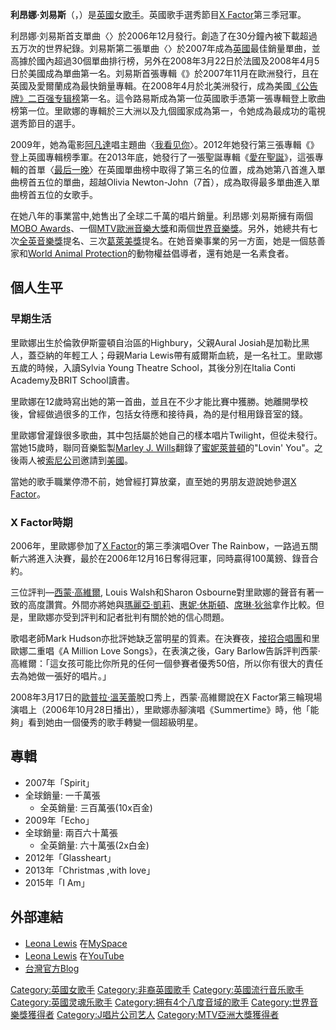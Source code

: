 {{blpunsourced|time=2019-09-01}}
{{noteTA
|G1=Show
|G2=Music
|1=zh-cn:利昂娜·刘易斯; zh-tw:里歐娜·路易斯;
|2=zh-cn:刘易斯; zh-tw:路易斯;
|3=zh-cn:利昂娜; zh-tw:里歐娜;
}}
{{Infobox musical artist
| Name= 利昂娜·刘易斯<br />Leona Lewis
| Img = Life Ball 2014 red carpet 107 Leona Lewis.jpg
| Img_capt = 2014年 利昂娜·刘易斯在維也納[[Life_Ball|Life Ball]]。
| Background = 女歌手
| Birth_name = Leona Louise Lewis
| birth_date = {{birth date and age|df=yes|1985|4|3}}
| birth_place = [[英國|英國]][[倫敦|倫敦]][[伊斯林頓倫敦自治市|伊斯林頓]]
| Genre = [[流行音樂|Pop]]、[[當代R&B|R&B]]
| Occupation = [[歌手|歌手]]
| Years_active = 2006–至今
| Label = Syco（2006–2014）<br />[[J唱片公司|J唱片公司]](RCA Record)（2007–至今）<br />Island Record(2014年 - 至今)
| URL = {{official|http://leonalewismusic.com}}
}}
'''利昂娜·刘易斯'''（{{lang-en|Leona Lewis}}，{{bd|1985年|4月3日||}}）是[[英國|英國]]女[[歌手|歌手]]。英國歌手選秀節目[[X_Factor|X Factor]]第三季冠軍。

利昂娜·刘易斯首支單曲〈{{le|閃亮的日子 (歌曲)|A Moment Like This|閃亮的日子}}〉於2006年12月發行。創造了在30分鐘內被下載超過五万次的世界紀錄。刘易斯第二張單曲〈{{le|蔓延的愛|Bleeding Love}}〉於2007年成為[[英國|英國]]最佳銷量單曲，並高據於國內超過30個單曲排行榜，另外在2008年3月22日於法國及2008年4月5日於美國成為單曲第一名。刘易斯首張專輯《{{le|心靈深處|Spirit (Leona Lewis album)}}》於2007年11月在歐洲發行，且在英國及愛爾蘭成為最快銷量專輯。在2008年4月於北美洲發行，成為美國[[公告牌二百强专辑榜|《公告牌》二百强专辑榜]]第一名。這令路易斯成為第一位英國歌手憑第一張專輯登上歌曲榜第一位。里歐娜的專輯於三大洲以及九個國家成為第一，令她成為最成功的電視選秀節目的選手。

2009年，她為電影[[阿凡達|阿凡達]]唱主題曲〈[[我看见你_(阿凡达主题曲)|我看见你]]〉。2012年她發行第三張專輯《{{le|玻璃心 (里歐娜·路易斯專輯)|Glassheart|玻璃心}}》登上英國專輯榜季軍。在2013年底，她發行了一張聖誕專輯《[[愛在聖誕|愛在聖誕]]》，這張專輯的首單〈[[最后一晚|最后一晚]]〉在英國單曲榜中取得了第三名的位置，成為她第八首進入單曲榜首五位的單曲，超越Olivia Newton-John（7首），成為取得最多單曲進入單曲榜首五位的女歌手。

在她八年的事業當中,她售出了全球二千萬的唱片銷量。利昂娜·刘易斯擁有兩個[[MOBO_Awards|MOBO Awards]]、一個[[MTV歐洲音樂大獎|MTV歐洲音樂大獎]]和兩個[[世界音樂獎|世界音樂獎]]。另外，她總共有七次[[全英音樂獎|全英音樂獎]]提名、三次[[葛萊美獎|葛萊美獎]]提名。在她音樂事業的另一方面，她是一個慈善家和[[World_Animal_Protection|World Animal Protection]]的動物權益倡導者，還有她是一名素食者。

== 個人生平 ==
=== 早期生活 ===
里歐娜出生於倫敦伊斯靈頓自治區的Highbury，父親Aural Josiah是加勒比黑人，蓋亞納的年輕工人；母親Maria
Lewis帶有威爾斯血統，是一名社工。里歐娜五歲的時候，入讀Sylvia Young Theatre School，其後分別在Italia Conti Academy及BRIT School讀書。

里歐娜在12歲時寫出她的第一首曲，並且在不少才能比賽中獲勝。她離開學校後，曾經做過很多的工作，包括女待應和接待員，為的是付租用錄音室的錢。

里歐娜曾灌錄很多歌曲，其中包括屬於她自己的樣本唱片Twilight，但從未發行。當她15歲時，聯同音樂監製[[Marley_J._Wills|Marley J. Wills]]翻錄了[[蜜妮萊普頓|蜜妮萊普頓]]的"Lovin' You"。之後兩人被[[索尼公司|索尼公司]]邀請到[[美國|美國]]。

當她的歌手職業停滯不前，她曾經打算放棄，直至她的男朋友遊說她參選[[X_Factor|X Factor]]。

=== X Factor時期 ===
2006年，里歐娜參加了[[X_Factor|X Factor]]的第三季演唱Over The Rainbow，一路過五關斬六將進入決賽，最於在2006年12月16日奪得冠軍，同時贏得100萬鎊、錄音合約。

三位評判—[[西蒙·高維爾|西蒙·高維爾]], Louis Walsh和Sharon Osbourne對里歐娜的聲音有著一致的高度讚賞。外間亦將她與[[瑪麗亞·凱莉|瑪麗亞·凱莉]]、[[惠妮·休斯頓|惠妮·休斯頓]]、[[席琳·狄翁|席琳·狄翁]]拿作比較。但是，里歐娜亦受到評判和記者批判有關於她的信心問題。

歌唱老師Mark Hudson亦批評她缺乏當明星的質素。在決賽夜，[[接招合唱團|接招合唱團]]和里歐娜二重唱《A Million Love Songs》，在表演之後，Gary Barlow告訴評判西蒙·高維爾：「這女孩可能比你所見的任何一個參賽者優秀50倍，所以你有很大的責任去為她做一張好的唱片。」

2008年3月17日的[[歐普拉·溫芙蕾|歐普拉·溫芙蕾]]脫口秀上，西蒙·高維爾說在X Factor第三輪現場演唱上（2006年10月28日播出），里歐娜赤腳演唱《Summertime》時，他「能夠」看到她由一個優秀的歌手轉變一個超級明星。

== 專輯 ==
* 2007年「Spirit」
* 全球銷量: 一千萬張
**全英銷量: 三百萬張(10x百金)
* 2009年「Echo」
* 全球銷量: 兩百六十萬張
**全英銷量: 六十萬張(2x白金)
* 2012年「Glassheart」
* 2013年「Christmas ,with love」
* 2015年「I Am」

== 外部連結 ==
{{Commonscat|Leona Lewis|Leona Lewis}}
* [http://www.myspace.com/leonalewis Leona Lewis]{{Wayback|url=http://www.myspace.com/leonalewis |date=20080706221854 }} 在[[MySpace|MySpace]]
* [http://www.youtube.com/user/leonalewis Leona Lewis]{{Wayback|url=http://www.youtube.com/user/leonalewis |date=20080613113529 }} 在[[YouTube|YouTube]]
* [http://blog.pixnet.net/leonalewis 台灣官方Blog]{{Wayback|url=http://blog.pixnet.net/leonalewis |date=20080121181932 }}

{{Leona Lewis}}

{{Authority control}}
{{DEFAULTSORT:Lewis, Leona}}
[[Category:英國女歌手|Category:英國女歌手]]
[[Category:非裔英國歌手|Category:非裔英國歌手]]
[[Category:英國流行音乐歌手|Category:英國流行音乐歌手]]
[[Category:英國灵魂乐歌手|Category:英國灵魂乐歌手]]
[[Category:拥有4个八度音域的歌手|Category:拥有4个八度音域的歌手]]
[[Category:世界音樂獎獲得者|Category:世界音樂獎獲得者]]
[[Category:J唱片公司艺人|Category:J唱片公司艺人]]
[[Category:MTV亞洲大獎獲得者|Category:MTV亞洲大獎獲得者]]